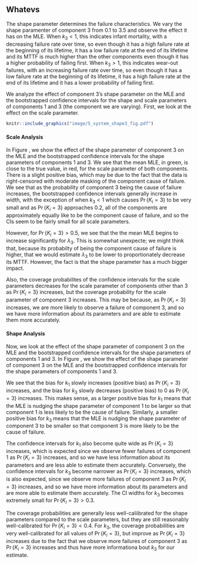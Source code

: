 ## Whatevs


The shape parameter determines the failure characteristics.
We vary the shape paramenter of component 3 from $0.1$ to $3.5$ and observe the effect it has on the MLE.
When $k_3 < 1$, this indicates infant mortality, with a decreasing failure rate over time, so even though
it has a high failure rate at the beginning of its lifetime, it has a low failure rate at the end of its
lifetime and its MTTF is much higher than the other components even though it has a higher
probability of failing first.
When $k_3 > 1$, this indicates wear-out failures, with an increasing failure rate over time, so even though
it has a low failure rate at the beginning of its lifetime, it has a high failure rate at the end of its
lifetime and it has a lower probability of failing first.

We analyze the effect of component 3's shape parameter on the MLE and the bootstrapped confidence intervals for the
shape and scale parameters of components 1 and 3 (the component we are varying). First, we look at the effect
on the scale parameter.

```r
knitr::include_graphics("image/5_system_shape3_fig.pdf")
```

#### Scale Analysis {-}

In Figure \ref{fig:prob3-vs-mle}, we show the effect of the shape parameter of component 3 on the
MLE and the bootstrapped confidence intervals for the shape parameters of components 1 and 3.
We see that the mean MLE, in green, is close to the true value, in red, for the scale parameter
of both components. There is a slight positive bias, which may be due to the fact that the data is right-censored
with moderate masking of the component cause of failure. We see that as the probability of component 3 being the
cause of failure increases, the bootstrapped confidence intervals generally increase in width, with the exception
of when $k_3 < 1$ which causes $\Pr\{K_i = 3\}$ to be very small and as $\Pr\{K_i = 3\}$ approaches $0.2$, all
of the components are approximately equally like to be the component cause of failure, and so the CIs seem to be
fairly small for all scale parameters.

However, for $\Pr\{K_i = 3\} > 0.5$, we see that the the mean MLE begins to increase significantly for $\lambda_3$.
This is somewhat unexpecte; we might think that, because its probabilty of being the component cause of failure
is higher, that we would estimate $\lambda_3$ to be lower to proportionately decrease its MTTF. However, the
fact is that the shape parameter has a much bigger impact.

Also, the coverage probabilites of the confidence intervals for the scale parameters decreases for the
scale parameter of components other than 3 as $\Pr\{K_i = 3\}$ increases, but the coverage probability
for the scale parameter of component 3 increases. This may be because, as $\Pr\{K_i = 3\}$ increases, we
are more likely to observe a failure of component 3, and so we have more information about its parameters
and are able to estimate them more accurately.

#### Shape Analysis {-}

Now, we look at the effect of the shape parameter of component 3 on the MLE and the bootstrapped confidence intervals
for the shape parameters of components 1 and 3.
In Figure \ref{fig:prob3-vs-mle}, we show the effect of the shape parameter of component 3 on the
MLE and the bootstrapped confidence intervals for the shape parameters of components 1 and 3.

We see that the bias for $k_1$ slowly increases (positive bias) as $\Pr\{K_i = 3\}$ increases, and the bias for
$k_3$ slowly decreases (positive bias) to $0$ as $\Pr\{K_i = 3\}$ increases.
This makes sense, as a larger positive bias for $k_1$ means that the MLE is nudging the shape parameter
of component 1 to be larger so that component 1 is less likely to be the cause of failure.
Similarly, a smaller positive bias for $k_3$ means that the MLE is nudging the shape parameter
of component 3 to be smaller so that component 3 is more likely to be the cause of failure.

The confidence intervals for $k_1$ also become quite wide as $\Pr\{K_i = 3\}$ increases, which is expected
since we observe fewer failures of component 1 as $\Pr\{K_i = 3\}$ increases, and so we have less information
about its parameters and are less able to estimate them accurately. Conversely, the confidence intervals for
$k_3$ become narrower as $\Pr\{K_i = 3\}$ increases, which is also expected, since we observe more failures
of component 3 as $\Pr\{K_i = 3\}$ increases, and so we have more information about its parameters and are
more able to estimate them accurately. The CI widths for $k_3$ becomes extremely small for $\Pr\{K_i = 3\} > 0.3$.

The coverage probabilities are generally less well-caliibrated for the shape parameters compared to the
scale parameters, but they are still reasonably well-calibrated for $\Pr\{K_i = 3\} < 0.4$. For $k_3$,
the coverage probabilities are very well-calibrated for all values of $\Pr\{K_i = 3\}$, but improve
as $\Pr\{K_i = 3\}$ increases due to the fact that we observe more failures of component 3 as $\Pr\{K_i = 3\}$
increases and thus have more informationa bout $k_3$ for our estimate.

